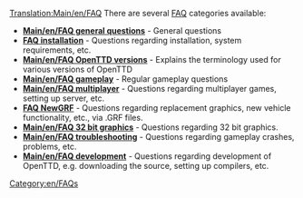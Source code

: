 [[Translation:Main/en/FAQ]]{{en/Table of contents}}
There are   several  [http://www.wikipedia.org/wiki/FAQ FAQ] categories available:

*'''[[Main/en/FAQ general questions]]''' - General questions
*'''[[Main/en/Installation FAQ|FAQ installation]]''' - Questions regarding installation, system requirements, etc.
*'''[[Main/en/FAQ OpenTTD versions]]''' - Explains the terminology used for various versions of OpenTTD
*'''[[Main/en/FAQ gameplay]]''' - Regular gameplay questions
*'''[[Main/en/FAQ multiplayer]]''' - Questions regarding multiplayer games, setting up server, etc.
*'''[[Main/en/NewGRF FAQ|FAQ NewGRF]]''' - Questions regarding replacement graphics, new vehicle functionality, etc., via .GRF files.
*'''[[Main/en/FAQ 32 bit graphics]]''' - Questions regarding 32 bit graphics.
*'''[[Main/en/FAQ troubleshooting]]''' - Questions regarding gameplay crashes, problems, etc.
*'''[[Main/en/FAQ development]]''' - Questions regarding development of OpenTTD, e.g. downloading the source, setting up compilers, etc.

[[Category:en/FAQs]]